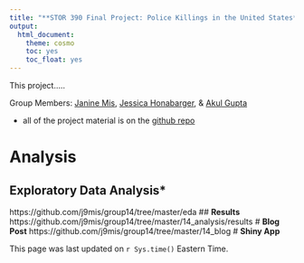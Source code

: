 ```yaml
---
title: "**STOR 390 Final Project: Police Killings in the United States**"
output:
  html_document:
    theme: cosmo
    toc: yes
    toc_float: yes
---
```



This project.....



Group Members: [Janine Mis](https://github.com/j9mis), [Jessica Honabarger](https://github.com/jhonbar), & [Akul Gupta](https://github.com/AkulG)


- all of the project material is on the [github repo](https://github.com/j9mis/group14) 

# **Analysis**
## **Exploratory Data Analysis***
https://github.com/j9mis/group14/tree/master/eda
## **Results**
https://github.com/j9mis/group14/tree/master/14_analysis/results
# **Blog Post**
https://github.com/j9mis/group14/tree/master/14_blog
# **Shiny App**



This page was last updated on `r Sys.time()` Eastern Time.


